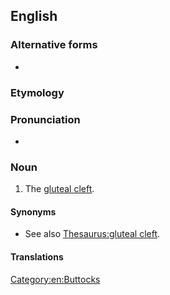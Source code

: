 {{also|butt crack}}
==English==

===Alternative forms===
* {{l|en|butt crack}}

===Etymology===
{{compound|en|butt|crack}}

===Pronunciation===
* {{audio|en|En-au-buttcrack.ogg|Audio (AU)}}

===Noun===
{{en-noun}}

# {{lb|en|US|impolite|slang}} The [[gluteal cleft]].

====Synonyms====
* See also [[Thesaurus:gluteal cleft]].

====Translations====
{{trans-see|butt crack}}

[[Category:en:Buttocks]]